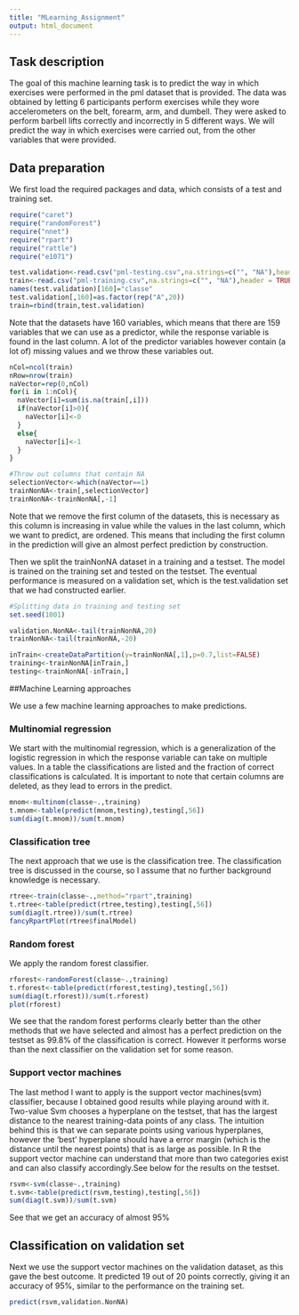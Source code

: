 ---
title: "MLearning_Assignment"
output: html_document
---

## Task description

The goal of this machine learning task is to predict the way in which exercises were performed in the pml dataset that is provided.  The data was obtained by letting 6 participants perform exercises while they wore accelerometers on the belt, forearm, arm, and dumbell. They were asked to perform barbell lifts correctly and incorrectly in 5 different ways. We will predict the way in which exercises were carried out, from the other variables that were provided.


## Data preparation
We first load the required packages and data, which consists of a test and training set. 

```{r,warning=FALSE,message=FALSE}
require("caret")
require("randomForest")
require("nnet")
require("rpart")
require("rattle")
require("e1071")

test.validation<-read.csv("pml-testing.csv",na.strings=c("", "NA"),header = TRUE,sep = ",")
train<-read.csv("pml-training.csv",na.strings=c("", "NA"),header = TRUE,sep=";")
names(test.validation)[160]="classe"
test.validation[,160]=as.factor(rep("A",20))
train=rbind(train,test.validation)
```

Note that the datasets have 160 variables, which means that there are 159 variables that we can use as a predictor, while the response variable is found in the last column. A lot of the predictor variables however contain (a lot of) missing values and we throw these variables out.

```{r}
nCol=ncol(train) 
nRow=nrow(train)
naVector=rep(0,nCol)
for(i in 1:nCol){
  naVector[i]=sum(is.na(train[,i])) 
  if(naVector[i]>0){
    naVector[i]<-0
  }
  else{
    naVector[i]<-1
  }
}

#Throw out columns that contain NA
selectionVector<-which(naVector==1)
trainNonNA<-train[,selectionVector]
trainNonNA<-trainNonNA[,-1]
```

Note that we remove the first column of the datasets, this is necessary as this column is increasing in value while the values in the last column, which we want to predict, are ordened. This means that including the first column in the prediction will give an almost perfect prediction by construction. 

Then we split the trainNonNA dataset in a training and a testset. The model is trained on the training set and tested on the testset. The eventual performance is measured on a validation set, which is the test.validation set that we had constructed earlier.

```{r}
#Splitting data in training and testing set
set.seed(1001)

validation.NonNA<-tail(trainNonNA,20)
trainNonNA<-tail(trainNonNA,-20)

inTrain<-createDataPartition(y=trainNonNA[,1],p=0.7,list=FALSE)
training<-trainNonNA[inTrain,]
testing<-trainNonNA[-inTrain,]
```

##Machine Learning approaches

We use a few machine learning approaches to make predictions. 

### Multinomial regression
We start with the multinomial regression, which is a generalization of the logistic regression in which the response variable can take on multiple values. In a table the classifications are listed and the fraction of correct classifications is calculated. It is important to note that certain columns are deleted, as they lead to errors in the predict.

```{r}
mnom<-multinom(classe~.,training)
t.mnom<-table(predict(mnom,testing),testing[,56])
sum(diag(t.mnom))/sum(t.mnom)
```

### Classification tree
The next approach that we use is the classification tree. The classification tree is discussed in the course, so I assume that no further background knowledge is necessary.

```{r}
rtree<-train(classe~.,method="rpart",training)
t.rtree<-table(predict(rtree,testing),testing[,56])
sum(diag(t.rtree))/sum(t.rtree)
fancyRpartPlot(rtree$finalModel)
```

### Random forest
We apply the random forest classifier. 

```{r}
rforest<-randomForest(classe~.,training)
t.rforest<-table(predict(rforest,testing),testing[,56])
sum(diag(t.rforest))/sum(t.rforest)
plot(rforest)
```

We see that the random forest performs clearly better than the other methods that we have selected and almost has a perfect prediction on the testset as 99.8% of the classification is correct. However it performs worse than the next classifier on the validation set for some reason.

### Support vector machines
The last method I want to apply is the support vector machines(svm) classifier, because I obtained good results while playing around with it. Two-value Svm chooses a hyperplane on the testset, that has the largest distance to the nearest training-data points of any class. The intuition behind this is that we can separate points using various hyperplanes, however the 'best' hyperplane should have a error margin (which is the distance until the nearest points) that is as large as possible. In R the support vector machine can understand that more than two categories exist and can also classify accordingly.See below for the results on the testset.

```{r}
rsvm<-svm(classe~.,training)
t.svm<-table(predict(rsvm,testing),testing[,56])
sum(diag(t.svm))/sum(t.svm)
```

See that we get an accuracy of almost 95%

## Classification on validation set

Next we use the support vector machines on the validation dataset, as this gave the best outcome. It predicted 19 out of 20 points correctly, giving it an accuracy of 95%, similar to the performance on the training set.

```{r}
predict(rsvm,validation.NonNA)
```